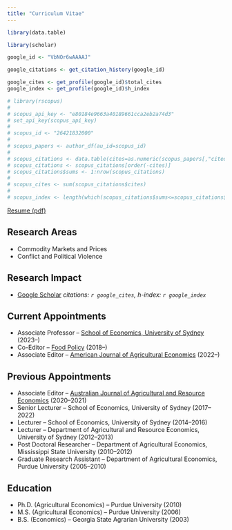 ```yaml
---
title: "Curriculum Vitae"
---
```


```r

library(data.table)

library(scholar)

google_id <- "VbNOr6wAAAAJ"

google_citations <- get_citation_history(google_id)

google_cites <- get_profile(google_id)$total_cites
google_index <- get_profile(google_id)$h_index

# library(rscopus)
# 
# scopus_api_key <- "e80184e9663a40189661cca2eb2a74d3"
# set_api_key(scopus_api_key)
# 
# scopus_id <- "26421832000"
# 
# scopus_papers <- author_df(au_id=scopus_id)
# 
# scopus_citations <- data.table(cites=as.numeric(scopus_papers[,"citedby-count"]))
# scopus_citations <- scopus_citations[order(-cites)]
# scopus_citations$sums <- 1:nrow(scopus_citations)
# 
# scopus_cites <- sum(scopus_citations$cites)
# 
# scopus_index <- length(which(scopus_citations$sums<=scopus_citations$cites))

```

[Resume (pdf)](https://dubilava.github.io/Ubilava-CV.pdf){target="_blank"}

## Research Areas

- Commodity Markets and Prices 
- Conflict and Political Violence 

## Research Impact

- [Google Scholar](https://scholar.google.com/citations?user=VbNOr6wAAAAJ){target="_blank"} *citations: `r google_cites`, h-index: `r google_index`* 

## Current Appointments

- Associate Professor -- [School of Economics, University of Sydney](https://www.sydney.edu.au/arts/schools/school-of-economics.html) (2023--)
- Co-Editor -- [Food Policy](https://www.journals.elsevier.com/food-policy) (2018--)
- Associate Editor -- [American Journal of Agricultural Economics](https://onlinelibrary.wiley.com/journal/14678276) (2022--)


## Previous Appointments

- Associate Editor -- [Australian Journal of Agricultural and Resource Economics](https://onlinelibrary.wiley.com/journal/14678489) (2020--2021)
- Senior Lecturer -- School of Economics, University of Sydney (2017--2022)
- Lecturer -- School of Economics, University of Sydney (2014--2016)
- Lecturer -- Department of Agricultural and Resource Economics, University of Sydney (2012--2013)
- Post Doctoral Researcher -- Department of Agricultural Economics, Mississippi State University (2010--2012)
- Graduate Research Assistant -- Department of Agricultural Economics, Purdue University (2005--2010)

## Education

- Ph.D. (Agricultural Economics) -- Purdue University (2010)
- M.S. (Agricultural Economics) -- Purdue University (2006)
- B.S. (Economics) -- Georgia State Agrarian University (2003)

